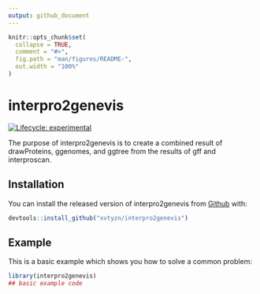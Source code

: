 ```yaml
---
output: github_document
---
```


<!-- README.md is generated from README.Rmd. Please edit that file -->

```r
knitr::opts_chunk$set(
  collapse = TRUE,
  comment = "#>",
  fig.path = "man/figures/README-",
  out.width = "100%"
)
```

# interpro2genevis

<!-- badges: start -->
[![Lifecycle: experimental](https://img.shields.io/badge/lifecycle-experimental-orange.svg)](https://lifecycle.r-lib.org/articles/stages.html#experimental)
<!-- badges: end -->

The purpose of interpro2genevis is to create a combined result of drawProteins, ggenomes, and ggtree from the results of gff and interproscan. 

## Installation

You can install the released version of interpro2genevis from [Github](https://github.com/xvtyzn/interpro2genevis) with:

``` r
devtools::install_github("xvtyzn/interpro2genevis")
```

## Example

This is a basic example which shows you how to solve a common problem:

```r
library(interpro2genevis)
## basic example code
```
